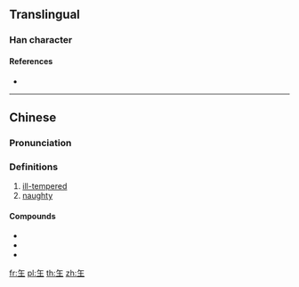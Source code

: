 {{also|生|主}}
{{character info/new}}

==Translingual==

===Han character===
{{Han char|rn=96|rad=玉|as=01|sn=5|four=|canj=OG,XXOG|ids=⿸丿王}}

====References====
* {{Han ref|kx=0727.041|hdz=21101.010|uh=738D|ud=29581}}

----

==Chinese==
{{zh-forms}}

===Pronunciation===
{{zh-pron
|m=gǎ
|c=gaa2,gaat3
|h=
|md=
|mn=
|w=
|mc=
|oc=
|cat=a
}}

===Definitions===
{{zh-hanzi}}

# [[ill-tempered]]
# [[naughty]]

====Compounds====
* {{zh-l|玍七馬八}}
* {{zh-l|玍古}}
* {{zh-l|玍雜子}}

[[fr:玍]]
[[pl:玍]]
[[th:玍]]
[[zh:玍]]